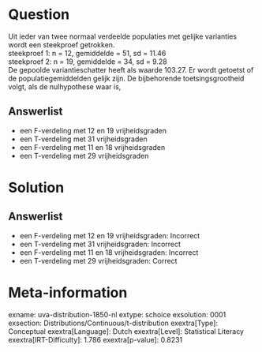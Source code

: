 Question
========

Uit ieder van twee normaal verdeelde populaties met gelijke varianties
wordt een steekproef getrokken.\
steekproef 1: n = 12, gemiddelde = 51, sd = 11.46\
steekproef 2: n = 19, gemiddelde = 34, sd = 9.28\
De gepoolde variantieschatter heeft als waarde 103.27. Er wordt getoetst
of de populatiegemiddelden gelijk zijn. De bijbehorende
toetsingsgrootheid volgt, als de nulhypothese waar is,

Answerlist
----------

* een F-verdeling met 12 en 19 vrijheidsgraden
* een T-verdeling met 31 vrijheidsgraden
* een F-verdeling met 11 en 18 vrijheidsgraden
* een T-verdeling met 29 vrijheidsgraden

Solution
========

Answerlist
----------

* een F-verdeling met 12 en 19 vrijheidsgraden: Incorrect
* een T-verdeling met 31 vrijheidsgraden: Incorrect
* een F-verdeling met 11 en 18 vrijheidsgraden: Incorrect
* een T-verdeling met 29 vrijheidsgraden: Correct

Meta-information
================
exname: uva-distribution-1850-nl
extype: schoice
exsolution: 0001
exsection: Distributions/Continuous/t-distribution
exextra[Type]: Conceptual
exextra[Language]: Dutch
exextra[Level]: Statistical Literacy
exextra[IRT-Difficulty]: 1.786
exextra[p-value]: 0.8231

